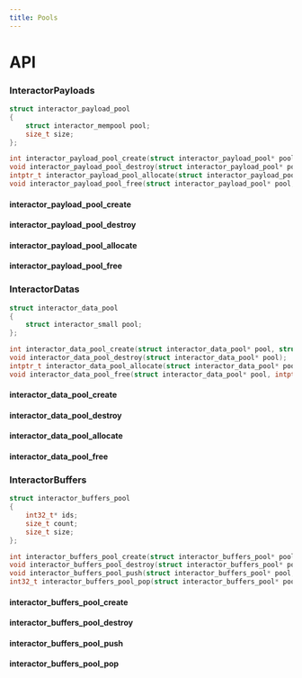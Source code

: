 ```yaml
---
title: Pools
---
```


# API

### InteractorPayloads 

```c title="Declaration"
struct interactor_payload_pool
{
    struct interactor_mempool pool;
    size_t size;
};

int interactor_payload_pool_create(struct interactor_payload_pool* pool, struct interactor_memory* memory, size_t payload_size);
void interactor_payload_pool_destroy(struct interactor_payload_pool* pool);
intptr_t interactor_payload_pool_allocate(struct interactor_payload_pool* pool);
void interactor_payload_pool_free(struct interactor_payload_pool* pool, intptr_t payload);
```

#### interactor_payload_pool_create
#### interactor_payload_pool_destroy
#### interactor_payload_pool_allocate
#### interactor_payload_pool_free

### InteractorDatas 

```c title="Declaration"
struct interactor_data_pool
{
    struct interactor_small pool;
};

int interactor_data_pool_create(struct interactor_data_pool* pool, struct interactor_memory* memory);
void interactor_data_pool_destroy(struct interactor_data_pool* pool);
intptr_t interactor_data_pool_allocate(struct interactor_data_pool* pool, size_t size);
void interactor_data_pool_free(struct interactor_data_pool* pool, intptr_t payload, size_t size);
```

#### interactor_data_pool_create
#### interactor_data_pool_destroy
#### interactor_data_pool_allocate
#### interactor_data_pool_free

### InteractorBuffers 

```c title="Declaration"
struct interactor_buffers_pool
{
    int32_t* ids;
    size_t count;
    size_t size;
};

int interactor_buffers_pool_create(struct interactor_buffers_pool* pool, size_t size);
void interactor_buffers_pool_destroy(struct interactor_buffers_pool* pool);
void interactor_buffers_pool_push(struct interactor_buffers_pool* pool, int32_t id);
int32_t interactor_buffers_pool_pop(struct interactor_buffers_pool* pool);
```

#### interactor_buffers_pool_create
#### interactor_buffers_pool_destroy
#### interactor_buffers_pool_push
#### interactor_buffers_pool_pop